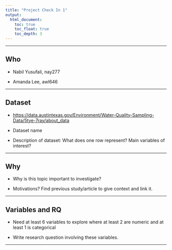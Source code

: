 ```yaml
---
title: "Project Check In 1"
output: 
  html_document:
    toc: true
    toc_float: true
    toc_depth: 3
---
```


------------------------------------------------------------------------

## Who

-   Nabil Yusufali, nay277

-   Amanda Lee, awl646

------------------------------------------------------------------------

## Dataset

-   <https://data.austintexas.gov/Environment/Water-Quality-Sampling-Data/5tye-7ray/about_data>

-   Dataset name

-   Description of dataset: What does one row represent? Main variables of interest?

------------------------------------------------------------------------

## Why

-   Why is this topic important to investigate?

-   Motivations? Find previous study/article to give context and link it.

------------------------------------------------------------------------

## Variables and RQ

-   Need at least 6 variables to explore where at least 2 are numeric and at least 1 is categorical

-   Write research question involving these variables.

------------------------------------------------------------------------
